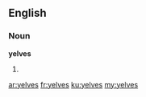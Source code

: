 ==English==

===Noun===
'''yelves'''

# {{plural of|[[yelve]]}}

[[ar:yelves]]
[[fr:yelves]]
[[ku:yelves]]
[[my:yelves]]